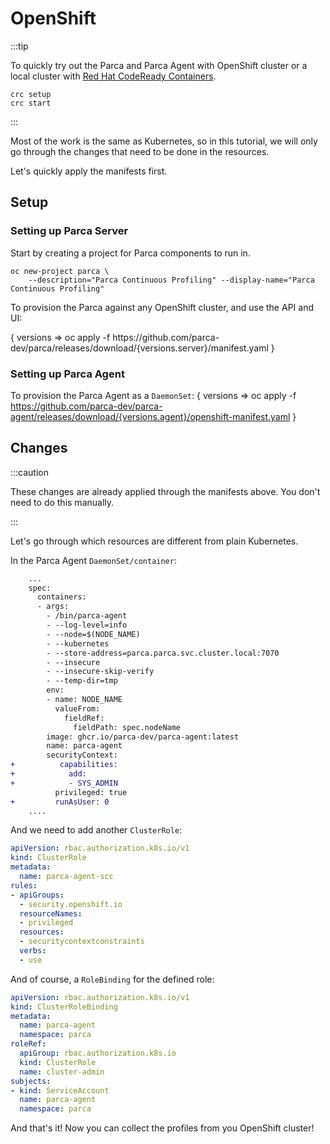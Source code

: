 # OpenShift


:::tip

To quickly try out the Parca and Parca Agent with OpenShift cluster or a local cluster with [Red Hat CodeReady Containers](https://developers.redhat.com/products/codeready-containers/overview).

```shell
crc setup
crc start
```
:::

Most of the work is the same as Kubernetes, so in this tutorial, we will only go through the changes that need to be done in the resources.

Let's quickly apply the manifests first.

## Setup

### Setting up Parca Server

Start by creating a project for Parca components to run in.

```shell
oc new-project parca \
    --description="Parca Continuous Profiling" --display-name="Parca Continuous Profiling"
```

To provision the Parca against any OpenShift cluster, and use the API and UI:

<WithVersions language="bash">
  { versions =>
    <CodeBlock className="language-bash">
      oc apply -f https://github.com/parca-dev/parca/releases/download/{versions.server}/manifest.yaml
    </CodeBlock>
  }
</WithVersions>

### Setting up Parca Agent

To provision the Parca Agent as a `DaemonSet`:
<WithVersions language="bash">
  { versions =>
    <CodeBlock className="language-bash">
      oc apply -f https://github.com/parca-dev/parca-agent/releases/download/{versions.agent}/openshift-manifest.yaml
    </CodeBlock>
  }
</WithVersions>

## Changes

:::caution

These changes are already applied through the manifests above. You don't need to do this manually.

:::

Let's go through which resources are different from plain Kubernetes.

In the Parca Agent `DaemonSet/container`:

```diff
    ...
    spec:
      containers:
      - args:
        - /bin/parca-agent
        - --log-level=info
        - --node=$(NODE_NAME)
        - --kubernetes
        - --store-address=parca.parca.svc.cluster.local:7070
        - --insecure
        - --insecure-skip-verify
        - --temp-dir=tmp
        env:
        - name: NODE_NAME
          valueFrom:
            fieldRef:
              fieldPath: spec.nodeName
        image: ghcr.io/parca-dev/parca-agent:latest
        name: parca-agent
        securityContext:
+          capabilities:
+            add:
+            - SYS_ADMIN
          privileged: true
+         runAsUser: 0
    ....
```

And we need to add another `ClusterRole`:

```yaml
apiVersion: rbac.authorization.k8s.io/v1
kind: ClusterRole
metadata:
  name: parca-agent-scc
rules:
- apiGroups:
  - security.openshift.io
  resourceNames:
  - privileged
  resources:
  - securitycontextconstraints
  verbs:
  - use
```

And of course, a `RoleBinding` for the defined role:

```yaml
apiVersion: rbac.authorization.k8s.io/v1
kind: ClusterRoleBinding
metadata:
  name: parca-agent
  namespace: parca
roleRef:
  apiGroup: rbac.authorization.k8s.io
  kind: ClusterRole
  name: cluster-admin
subjects:
- kind: ServiceAccount
  name: parca-agent
  namespace: parca
```

And that's it! Now you can collect the profiles from you OpenShift cluster!
